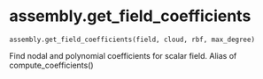 # assembly.get_field_coefficients { #updes.assembly.get_field_coefficients }

`assembly.get_field_coefficients(field, cloud, rbf, max_degree)`

Find nodal and polynomial coefficients for scalar field. Alias of compute_coefficients()